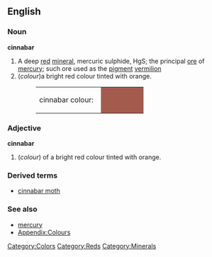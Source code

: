 {{wikipedia}}
==English==

===Noun===
'''cinnabar'''
# A deep [[red]] [[mineral]], mercuric sulphide, HgS; the principal [[ore]] of [[mercury]]; such ore used as the [[pigment]] [[vermilion]]
#(''colour'')a bright red colour tinted with orange.
#:<table><tr><td>cinnabar colour: &nbsp;</td><td bgcolor="#A35B4E" width="80">&nbsp; </td></tr></table>

===Adjective===
'''cinnabar'''
#(''colour'') of a bright red colour tinted with orange.

===Derived terms===
*[[cinnabar moth]]

===See also===
*[[mercury]]
*[[Wiktionary_Appendix:Colours|Appendix:Colours]]

[[Category:Colors]]
[[Category:Reds]]
[[Category:Minerals]]